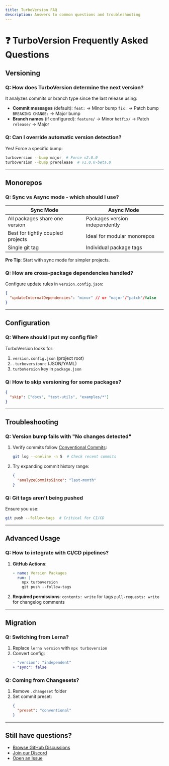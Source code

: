 ```yaml
---
title: TurboVersion FAQ
description: Answers to common questions and troubleshooting
---
```


# ❓ TurboVersion Frequently Asked Questions

## Versioning

### Q: How does TurboVersion determine the next version?
It analyzes commits or branch type since the last release using:
- **Commit messages** (default):
  `feat:` → Minor bump
  `fix:` → Patch bump
  `BREAKING CHANGE:` → Major bump
- **Branch names** (if configured):
  `feature/` → Minor
  `hotfix/` → Patch
  `release/` → Major

### Q: Can I override automatic version detection?
Yes! Force a specific bump:
```bash
turboversion --bump major  # Force v2.0.0
turboversion --bump prerelease  # v1.0.0-beta.0
```
---

## Monorepos

### Q: Sync vs Async mode - which should I use?
| **Sync Mode** | **Async Mode** |
|--------------|---------------|
| All packages share one version | Packages version independently |
| Best for tightly coupled projects | Ideal for modular monorepos |
| Single git tag | Individual package tags |

**Pro Tip**: Start with sync mode for simpler projects.

### Q: How are cross-package dependencies handled?
Configure update rules in `version.config.json`:
```json
{
  "updateInternalDependencies": "minor" // or "major"/"patch"/false
}
```

---

## Configuration

### Q: Where should I put my config file?
TurboVersion looks for:
1. `version.config.json` (project root)
2. `.turboversionrc` (JSON/YAML)
3. `turboVersion` key in `package.json`

### Q: How to skip versioning for some packages?
```json
{
  "skip": ["docs", "test-utils", "examples/*"]
}
```

---

## Troubleshooting

### Q: Version bump fails with "No changes detected"
1. Verify commits follow [Conventional Commits](https://www.conventionalcommits.org):
   ```bash
   git log --oneline -n 5  # Check recent commits
   ```
2. Try expanding commit history range:
   ```json
   {
     "analyzeCommitsSince": "last-month"
   }
   ```

### Q: Git tags aren't being pushed
Ensure you use:
```bash
git push --follow-tags  # Critical for CI/CD
```

---

## Advanced Usage

### Q: How to integrate with CI/CD pipelines?
1. **GitHub Actions**:
   ```yaml
   - name: Version Packages
     run: |
       npx turboversion
       git push --follow-tags
   ```
2. **Required permissions**:
   `contents: write` for tags
   `pull-requests: write` for changelog comments

---

## Migration

### Q: Switching from Lerna?
1. Replace `lerna version` with `npx turboversion`
2. Convert config:
   ```diff
   - "version": "independent"
   + "sync": false
   ```

### Q: Coming from Changesets?
1. Remove `.changeset` folder
2. Set commit preset:
   ```json
   {
     "preset": "conventional"
   }
   ```

---

## Still have questions?
- [Browse GitHub Discussions](https://github.com/turboversion/turboversion/discussions)
- [Join our Discord](https://discord.gg/turboversion)
- [Open an Issue](https://github.com/turboversion/turboversion/issues)
